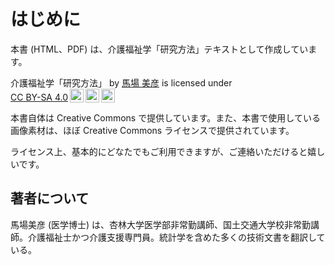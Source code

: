 # はじめに {.unnumbered}

本書 (HTML、PDF) は、介護福祉学「研究方法」テキストとして作成しています。

```{=html}
<p xmlns:cc="http://creativecommons.org/ns#" xmlns:dct="http://purl.org/dc/terms/"><span property="dct:title"> 介護福祉学「研究方法」</span> by <a rel="cc:attributionURL dct:creator" property="cc:attributionName" href="https://orcid.org/0000-0001-7034-9724">馬場 美彦</a> is licensed under <a href="https://creativecommons.org/licenses/by-sa/4.0/?ref=chooser-v1" target="_blank" rel="license noopener noreferrer" style="display:inline-block;">CC BY-SA 4.0<img style="height:22px!important;margin-left:3px;vertical-align:text-bottom;" src="https://mirrors.creativecommons.org/presskit/icons/cc.svg?ref=chooser-v1" alt=""><img style="height:22px!important;margin-left:3px;vertical-align:text-bottom;" src="https://mirrors.creativecommons.org/presskit/icons/by.svg?ref=chooser-v1" alt=""><img style="height:22px!important;margin-left:3px;vertical-align:text-bottom;" src="https://mirrors.creativecommons.org/presskit/icons/sa.svg?ref=chooser-v1" alt=""></a></p>
```
```{=latex}
介護福祉学「研究方法」 © 2025 by 馬場 美彦 is licensed under CC BY-SA 4.0
\includegraphics[width=0.05\textwidth]{img/cc.png}
\includegraphics[width=0.05\textwidth]{img/by.png}
\includegraphics[width=0.05\textwidth]{img/sa.png}
```

本書自体は Creative Commons で提供しています。また、本書で使用している画像素材は、ほぼ Creative Commons ライセンスで提供されています。

ライセンス上、基本的にどなたでもご利用できますが、ご連絡いただけると嬉しいです。


## 著者について {.unnumbered}

馬場美彦 (医学博士) は、杏林大学医学部非常勤講師、国土交通大学校非常勤講師。介護福祉士かつ介護支援専門員。統計学を含めた多くの技術文書を翻訳している。

